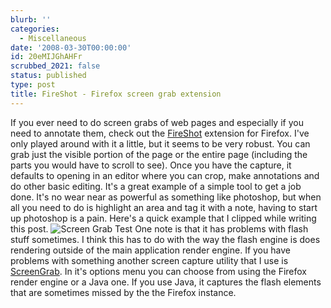 ```yaml
---
blurb: ''
categories:
  - Miscellaneous
date: '2008-03-30T00:00:00'
id: 20eMIJGhAHFr
scrubbed_2021: false
status: published
type: post
title: FireShot - Firefox screen grab extension
---
```


If you ever need to do screen grabs of web pages and especially if
you need to annotate them, check out the
[FireShot](http://screenshot-program.com/fireshot/) extension for
Firefox. I've only played around with it a little, but it seems to
be very robust. You can grab just the visible portion of the page
or the entire page (including the parts you would have to scroll to
see). Once you have the capture, it defaults to opening in an
editor where you can crop, make annotations and do other basic
editing. It's a great example of a simple tool to get a job done.
It's no wear near as powerful as something like photoshop, but when
all you need to do is highlight an area and tag it with a note,
having to start up photoshop is a pain. Here's a quick example that
I clipped while writing this post.
![Screen Grab Test](http://www.alanwsmith.com/blog/wp-content/uploads/screen-grab-test.png)
One note is that it has problems with flash stuff sometimes. I
think this has to do with the way the flash engine is does
rendering outside of the main application render engine. If you
have problems with something another screen capture utility that I
use is
[ScreenGrab](https://addons.mozilla.org/en-US/firefox/addon/1146).
In it's options menu you can choose from using the Firefox render
engine or a Java one. If you use Java, it captures the flash
elements that are sometimes missed by the the Firefox instance.
